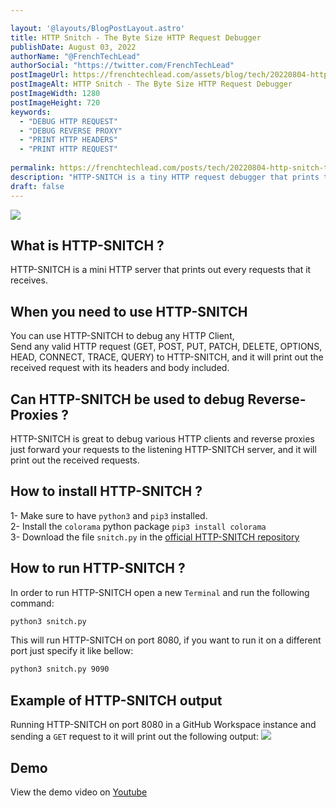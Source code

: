 ```yaml
---

layout: '@layouts/BlogPostLayout.astro'
title: HTTP Snitch - The Byte Size HTTP Request Debugger
publishDate: August 03, 2022
authorName: "@FrenchTechLead"
authorSocial: "https://twitter.com/FrenchTechLead"
postImageUrl: https://frenchtechlead.com/assets/blog/tech/20220804-http-snitch-the-byte-size-http-request-debugger/0.png
postImageAlt: HTTP Snitch - The Byte Size HTTP Request Debugger
postImageWidth: 1280
postImageHeight: 720
keywords:
  - "DEBUG HTTP REQUEST"
  - "DEBUG REVERSE PROXY"
  - "PRINT HTTP HEADERS"
  - "PRINT HTTP REQUEST"
  
permalink: https://frenchtechlead.com/posts/tech/20220804-http-snitch-the-byte-size-http-request-debugger/
description: "HTTP-SNITCH is a tiny HTTP request debugger that prints the HTTP headers of the incoming requests. It is useful to debug reverse proxies, load balancers, and other HTTP servers."
draft: false
---
```


<Image src={img0} w={1280} h={720} t='HTTP-SNITCH' solo={true}/>


## What is HTTP-SNITCH ?
HTTP-SNITCH is a mini HTTP server that prints out every requests that it receives.  



## When you need to use HTTP-SNITCH
You can use HTTP-SNITCH to debug any HTTP Client,  
Send any valid HTTP request (GET, POST, PUT, PATCH, DELETE, OPTIONS, HEAD, CONNECT, TRACE, QUERY) to HTTP-SNITCH, and it will print out the received request with its headers and body included.



## Can HTTP-SNITCH be used to debug Reverse-Proxies ?
HTTP-SNITCH is great to debug various HTTP clients and reverse proxies just forward your requests to the listening HTTP-SNITCH server, and it will print out the received requests.



## How to install HTTP-SNITCH ?
1- Make sure to have `python3` and `pip3` installed.  
2- Install the `colorama` python package `pip3 install colorama`  
3- Download the file `snitch.py` in the [official HTTP-SNITCH repository](https://github.com/FrenchTechLead/http-snitch)



## How to run HTTP-SNITCH ?
In order to run HTTP-SNITCH open a new `Terminal` and run the following command:  
```cmd
python3 snitch.py
```
This will run HTTP-SNITCH on port 8080, if you want to run it on a different port just specify it like bellow:  
```cmd
python3 snitch.py 9090
```



## Example of HTTP-SNITCH output
Running HTTP-SNITCH on port 8080 in a GitHub Workspace instance and sending a `GET` request to it will print out the following output:
<Image src='https://user-images.githubusercontent.com/10856604/183052857-427d2f48-a080-41aa-b5c0-c0613b820ede.png' w={1096} h={538} t='The console output of HTTP-SNITCH' solo={true}/>




## Demo 
View the demo video on [Youtube](https://youtu.be/iTNLP3WP6m0)
